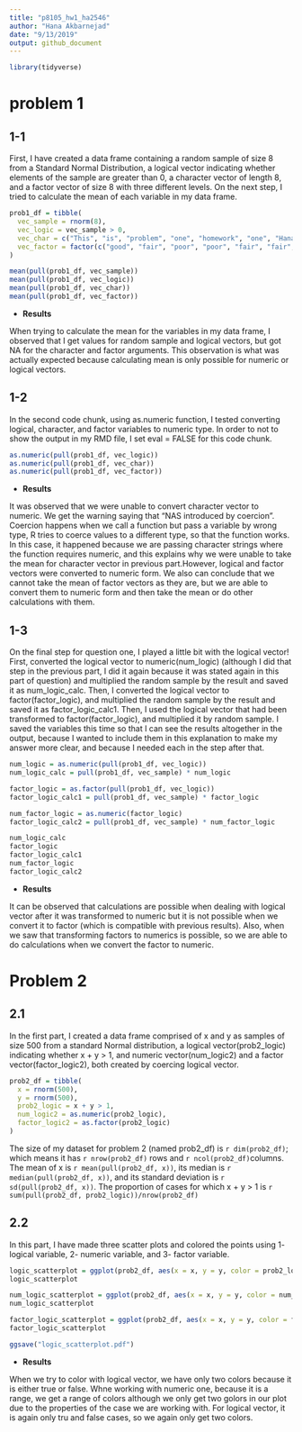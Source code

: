 ```yaml
---
title: "p8105_hw1_ha2546"
author: "Hana Akbarnejad"
date: "9/13/2019"
output: github_document
---
```


```r

library(tidyverse)

```


# problem 1

## 1-1
First, I have created a data frame containing a random sample of size 8 from a Standard Normal Distribution, a logical vector  indicating whether elements of the sample are greater than 0, a character vector of length 8, and a factor vector of size 8 with three different levels. On the next step, I tried to calculate the mean of each variable in my data frame.


```r

prob1_df = tibble(
  vec_sample = rnorm(8),
  vec_logic = vec_sample > 0,
  vec_char = c("This", "is", "problem", "one", "homework", "one", "Hana", "Akbarnejad"),
  vec_factor = factor(c("good", "fair", "poor", "poor", "fair", "fair", "fair", "fair"))
)

mean(pull(prob1_df, vec_sample))
mean(pull(prob1_df, vec_logic))
mean(pull(prob1_df, vec_char))
mean(pull(prob1_df, vec_factor))

```

* **Results**

When trying to calculate the mean for the variables in my data frame, I observed that I get values for random sample and logical vectors, but got NA for the character and factor arguments. This observation is what was actually expected because calculating mean is only possible for numeric or logical vectors.


## 1-2
In the second code chunk, using as.numeric function, I tested converting logical, character, and factor variables to numeric type. In order to not to show the output in  my RMD file, I set eval = FALSE for this code chunk.

```r

as.numeric(pull(prob1_df, vec_logic))
as.numeric(pull(prob1_df, vec_char))
as.numeric(pull(prob1_df, vec_factor))

```

* **Results**

It was observed that we were unable to convert character vector to numeric. We get the warning saying that "NAS introduced by coercion". Coercion happens when we call a function but pass a variable by wrong type, R tries to coerce values to a different type, so that the function works. In this case, it happened because we are passing character strings where the function requires numeric, and this explains why we were unable to take the mean for character vector in previous part.However, logical and factor vectors were converted to numeric form.  We also can conclude that we cannot take the mean of factor vectors as they are, but we are able to convert them to numeric form and then take the mean or do other calculations with them.


## 1-3
On the final step for question one, I played a little bit with the logical vector! First, converted the logical vector to numeric(num_logic) (although I did that step in the previous part, I did it again because it was stated again in this part of question) and multiplied the random sample by the result and saved it as num_logic_calc. Then, I converted the logical vector to factor(factor_logic), and multiplied the random sample by the result and saved it as factor_logic_calc1. Then, I used the logical vector that had been transformed to factor(factor_logic), and multiplied it by random sample.
I saved the variables this time so that I can see the results altogether in the output, because I wanted to include them in this explanation to make my answer more clear, and because I needed each in the step after that.


```r

num_logic = as.numeric(pull(prob1_df, vec_logic))
num_logic_calc = pull(prob1_df, vec_sample) * num_logic

factor_logic = as.factor(pull(prob1_df, vec_logic))
factor_logic_calc1 = pull(prob1_df, vec_sample) * factor_logic

num_factor_logic = as.numeric(factor_logic)
factor_logic_calc2 = pull(prob1_df, vec_sample) * num_factor_logic

num_logic_calc
factor_logic
factor_logic_calc1
num_factor_logic
factor_logic_calc2

```

 * **Results**

It can be observed that calculations are possible when dealing with logical vector after it was transformed to numeric but it is not possible when we convert it to factor (which is compatible with previous results). Also, when we saw that transforming factors to numerics is possible, so we are able to do calculations when we convert the factor to numeric. 
 
# Problem 2

## 2.1
In the first part, I created a data frame comprised of x and y as samples of size 500 from a standard Normal distribution, a logical vector(prob2_logic) indicating whether x + y > 1, and numeric vector(num_logic2) and a factor vector(factor_logic2), both created by coercing logical vector. 

```r

prob2_df = tibble(
  x = rnorm(500),
  y = rnorm(500),
  prob2_logic = x + y > 1,
  num_logic2 = as.numeric(prob2_logic),
  factor_logic2 = as.factor(prob2_logic)
)

```

The size of my dataset for problem 2 (named prob2_df) is `r dim(prob2_df)`; which means it has `r nrow(prob2_df)` rows and `r ncol(prob2_df)`columns. The mean of x is `r mean(pull(prob2_df, x))`, its median is `r median(pull(prob2_df, x))`, and its standard deviation is `r sd(pull(prob2_df, x))`. The proportion of cases for which x + y > 1 is `r sum(pull(prob2_df, prob2_logic))/nrow(prob2_df)`

## 2.2
In this part, I have made three scatter plots and colored the points using 1- logical variable, 2- numeric variable, and 3- factor variable.

```r

logic_scatterplot = ggplot(prob2_df, aes(x = x, y = y, color = prob2_logic)) + geom_point()
logic_scatterplot

num_logic_scatterplot = ggplot(prob2_df, aes(x = x, y = y, color = num_logic2)) + geom_point()
num_logic_scatterplot

factor_logic_scatterplot = ggplot(prob2_df, aes(x = x, y = y, color = factor_logic2)) + geom_point()
factor_logic_scatterplot

ggsave("logic_scatterplot.pdf")

```

* **Results**

When we try to color with logical vector, we have only two colors because it is either true or false. Whne working with numeric one, because it is a range, we get a range of colors although we only get two golors in our plot due to the properties of the case we are working with. For logical vector, it is again only tru and false cases, so we again only get two colors.